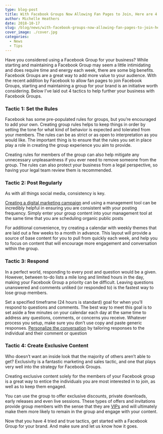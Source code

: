 ```yaml
---
type: blog-post
title: With Facebook Groups Now Allowing Fan Pages to Join, Here are 4 Ways to Use Them to Further Your Business
author: Michelle Heathers
date: 2018-10-17
slug: /blog/news/with-facebook-groups-now-allowing-fan-pages-to-join-here-are-4-ways-to-use-them-to-further-your-business
cover_image: ./cover.jpg
categories:
  - News
  - Tips
---
```


Have you considered using a Facebook Group for your business? While starting
and maintaining a Facebook Group may seem a little intimidating and does
require time and energy each week, there are some big benefits. Facebook
Groups are a great way to add more value to your audience. With the recent
addition by Facebook to allow fan pages to join Facebook Groups, starting and
maintaining a group for your brand is an initiative worth considering. Below
I’ve laid out 4 tactics to help further your business with Facebook Groups.

### Tactic 1: Set the Rules

Facebook has some pre-populated rules for groups, but you’re encouraged to add
your own. Creating group rules helps to keep things in order by setting the
tone for what kind of behavior is expected and tolerated from your members.
The rules can be as strict or as open to interpretation as you would like. The
important thing is to ensure that the rules you set in place play a role in
creating the group experience you aim to provide.

Creating rules for members of the group can also help mitigate any unnecessary
unpleasantness if you ever need to remove someone from the group. The rules
can also protect your business from a legal perspective, so having your legal
team review them is recommended.

### Tactic 2: Post Regularly

As with all things social media, consistency is key.

[Creating a digital marketing campaign][1] and using a management tool can be incredibly helpful in ensuring you are consistent with your posting frequency. Simply enter your group content into your management tool at the same time that you are scheduling organic public posts

For additional convenience, try creating a calendar with weekly themes that
are laid out a few weeks to a month in advance. This layout will provide a
source of base content for you to pull from quickly each week, and help you to
focus on content that will encourage more engagement and conversation within
the group.

### Tactic 3: Respond

In a perfect world, responding to every post and question would be a given.
However, between to-do lists a mile long and limited hours in the day, making
your Facebook Group a priority can be difficult. Leaving questions unanswered
and comments unliked (or responded to) is the fastest way to lose group
members.

Set a specified timeframe (24 hours is standard) goal for when you’ll respond
to questions and comments. The best way to meet this goal is to set aside a
few minutes on your calendar each day at the same time to address any
questions, comments, or concerns you receive. Whatever process you setup, make
sure you don’t use copy and paste generic responses. [Personalize the conversation][2] by tailoring responses to the individual and their comment or question

### Tactic 4: Create Exclusive Content

Who doesn’t want an inside look that the majority of others aren’t able to
get? Exclusivity is a fantastic marketing and sales tactic, and one that plays
very well into the strategy for Facebook Groups.

Creating exclusive content solely for the members of your Facebook group is a
great way to entice the individuals you are most interested in to join, as
well as to keep them engaged.

You can use the group to offer exclusive discounts, private downloads, early
releases and even live sessions. These types of offers and invitations provide
group members with the sense that they are [VIPs][3] and will ultimately make them more likely to remain in the group and engage with your content.

Now that you have 4 tried and true tactics, get started with a Facebook Group
for your brand. And make sure and let us know how it goes.

[1]: /blog/social-media/7-step-checklist-for-running-your-next-social-media-marketing-campaign
[2]: /blog/social-media-tips/why-you-should-stop-thinking-of-social-media-as-marketing
[3]: /blog/social-media/5-lessons-marketers-can-learn-from-taylor-swift

